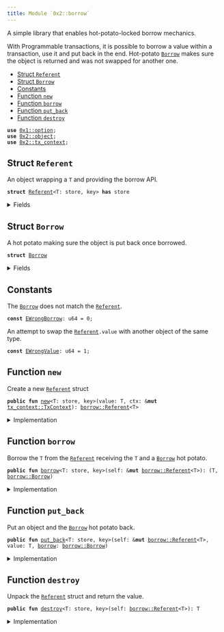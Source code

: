 ```yaml
---
title: Module `0x2::borrow`
---
```


A simple library that enables hot-potato-locked borrow mechanics.

With Programmable transactions, it is possible to borrow a value within
a transaction, use it and put back in the end. Hot-potato <code><a href="borrow.md#0x2_borrow_Borrow">Borrow</a></code> makes
sure the object is returned and was not swapped for another one.


-  [Struct `Referent`](#0x2_borrow_Referent)
-  [Struct `Borrow`](#0x2_borrow_Borrow)
-  [Constants](#@Constants_0)
-  [Function `new`](#0x2_borrow_new)
-  [Function `borrow`](#0x2_borrow_borrow)
-  [Function `put_back`](#0x2_borrow_put_back)
-  [Function `destroy`](#0x2_borrow_destroy)


<pre><code><b>use</b> <a href="../move-stdlib/option.md#0x1_option">0x1::option</a>;
<b>use</b> <a href="object.md#0x2_object">0x2::object</a>;
<b>use</b> <a href="tx_context.md#0x2_tx_context">0x2::tx_context</a>;
</code></pre>



<Link id="0x2_borrow_Referent"></Link>

## Struct `Referent`

An object wrapping a <code>T</code> and providing the borrow API.


<pre><code><b>struct</b> <a href="borrow.md#0x2_borrow_Referent">Referent</a>&lt;T: store, key&gt; <b>has</b> store
</code></pre>



<details>
<summary>Fields</summary>


<dl>
<dt>
<code>id: <b>address</b></code>
</dt>
<dd>

</dd>
<dt>
<code>value: <a href="../move-stdlib/option.md#0x1_option_Option">option::Option</a>&lt;T&gt;</code>
</dt>
<dd>

</dd>
</dl>


</details>

<Link id="0x2_borrow_Borrow"></Link>

## Struct `Borrow`

A hot potato making sure the object is put back once borrowed.


<pre><code><b>struct</b> <a href="borrow.md#0x2_borrow_Borrow">Borrow</a>
</code></pre>



<details>
<summary>Fields</summary>


<dl>
<dt>
<code>ref: <b>address</b></code>
</dt>
<dd>

</dd>
<dt>
<code>obj: <a href="object.md#0x2_object_ID">object::ID</a></code>
</dt>
<dd>

</dd>
</dl>


</details>

<Link id="@Constants_0"></Link>

## Constants


<Link id="0x2_borrow_EWrongBorrow"></Link>

The <code><a href="borrow.md#0x2_borrow_Borrow">Borrow</a></code> does not match the <code><a href="borrow.md#0x2_borrow_Referent">Referent</a></code>.


<pre><code><b>const</b> <a href="borrow.md#0x2_borrow_EWrongBorrow">EWrongBorrow</a>: u64 = 0;
</code></pre>



<Link id="0x2_borrow_EWrongValue"></Link>

An attempt to swap the <code><a href="borrow.md#0x2_borrow_Referent">Referent</a>.value</code> with another object of the same type.


<pre><code><b>const</b> <a href="borrow.md#0x2_borrow_EWrongValue">EWrongValue</a>: u64 = 1;
</code></pre>



<Link id="0x2_borrow_new"></Link>

## Function `new`

Create a new <code><a href="borrow.md#0x2_borrow_Referent">Referent</a></code> struct


<pre><code><b>public</b> <b>fun</b> <a href="borrow.md#0x2_borrow_new">new</a>&lt;T: store, key&gt;(value: T, ctx: &<b>mut</b> <a href="tx_context.md#0x2_tx_context_TxContext">tx_context::TxContext</a>): <a href="borrow.md#0x2_borrow_Referent">borrow::Referent</a>&lt;T&gt;
</code></pre>



<details>
<summary>Implementation</summary>


<pre><code><b>public</b> <b>fun</b> <a href="borrow.md#0x2_borrow_new">new</a>&lt;T: key + store&gt;(value: T, ctx: &<b>mut</b> TxContext): <a href="borrow.md#0x2_borrow_Referent">Referent</a>&lt;T&gt; {
    <a href="borrow.md#0x2_borrow_Referent">Referent</a> {
        id: <a href="tx_context.md#0x2_tx_context_fresh_object_address">tx_context::fresh_object_address</a>(ctx),
        value: <a href="../move-stdlib/option.md#0x1_option_some">option::some</a>(value)
    }
}
</code></pre>



</details>

<Link id="0x2_borrow_borrow"></Link>

## Function `borrow`

Borrow the <code>T</code> from the <code><a href="borrow.md#0x2_borrow_Referent">Referent</a></code> receiving the <code>T</code> and a <code><a href="borrow.md#0x2_borrow_Borrow">Borrow</a></code>
hot potato.


<pre><code><b>public</b> <b>fun</b> <a href="borrow.md#0x2_borrow">borrow</a>&lt;T: store, key&gt;(self: &<b>mut</b> <a href="borrow.md#0x2_borrow_Referent">borrow::Referent</a>&lt;T&gt;): (T, <a href="borrow.md#0x2_borrow_Borrow">borrow::Borrow</a>)
</code></pre>



<details>
<summary>Implementation</summary>


<pre><code><b>public</b> <b>fun</b> <a href="borrow.md#0x2_borrow">borrow</a>&lt;T: key + store&gt;(self: &<b>mut</b> <a href="borrow.md#0x2_borrow_Referent">Referent</a>&lt;T&gt;): (T, <a href="borrow.md#0x2_borrow_Borrow">Borrow</a>) {
    <b>let</b> value = self.value.extract();
    <b>let</b> id = <a href="object.md#0x2_object_id">object::id</a>(&value);

    (value, <a href="borrow.md#0x2_borrow_Borrow">Borrow</a> {
        ref: self.id,
        obj: id
    })
}
</code></pre>



</details>

<Link id="0x2_borrow_put_back"></Link>

## Function `put_back`

Put an object and the <code><a href="borrow.md#0x2_borrow_Borrow">Borrow</a></code> hot potato back.


<pre><code><b>public</b> <b>fun</b> <a href="borrow.md#0x2_borrow_put_back">put_back</a>&lt;T: store, key&gt;(self: &<b>mut</b> <a href="borrow.md#0x2_borrow_Referent">borrow::Referent</a>&lt;T&gt;, value: T, <a href="borrow.md#0x2_borrow">borrow</a>: <a href="borrow.md#0x2_borrow_Borrow">borrow::Borrow</a>)
</code></pre>



<details>
<summary>Implementation</summary>


<pre><code><b>public</b> <b>fun</b> <a href="borrow.md#0x2_borrow_put_back">put_back</a>&lt;T: key + store&gt;(self: &<b>mut</b> <a href="borrow.md#0x2_borrow_Referent">Referent</a>&lt;T&gt;, value: T, <a href="borrow.md#0x2_borrow">borrow</a>: <a href="borrow.md#0x2_borrow_Borrow">Borrow</a>) {
    <b>let</b> <a href="borrow.md#0x2_borrow_Borrow">Borrow</a> { ref, obj } = <a href="borrow.md#0x2_borrow">borrow</a>;

    <b>assert</b>!(<a href="object.md#0x2_object_id">object::id</a>(&value) == obj, <a href="borrow.md#0x2_borrow_EWrongValue">EWrongValue</a>);
    <b>assert</b>!(self.id == ref, <a href="borrow.md#0x2_borrow_EWrongBorrow">EWrongBorrow</a>);
    self.value.fill(value);
}
</code></pre>



</details>

<Link id="0x2_borrow_destroy"></Link>

## Function `destroy`

Unpack the <code><a href="borrow.md#0x2_borrow_Referent">Referent</a></code> struct and return the value.


<pre><code><b>public</b> <b>fun</b> <a href="borrow.md#0x2_borrow_destroy">destroy</a>&lt;T: store, key&gt;(self: <a href="borrow.md#0x2_borrow_Referent">borrow::Referent</a>&lt;T&gt;): T
</code></pre>



<details>
<summary>Implementation</summary>


<pre><code><b>public</b> <b>fun</b> <a href="borrow.md#0x2_borrow_destroy">destroy</a>&lt;T: key + store&gt;(self: <a href="borrow.md#0x2_borrow_Referent">Referent</a>&lt;T&gt;): T {
    <b>let</b> <a href="borrow.md#0x2_borrow_Referent">Referent</a> { id: _, value } = self;
    value.destroy_some()
}
</code></pre>



</details>
